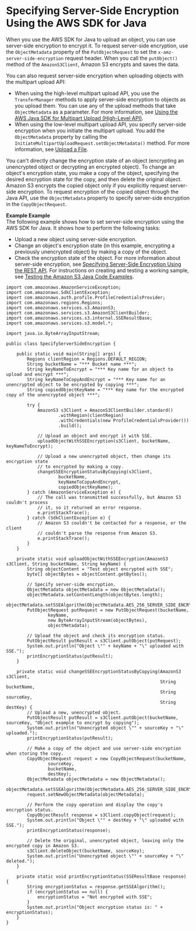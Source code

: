 # Specifying Server\-Side Encryption Using the AWS SDK for Java<a name="SSEUsingJavaSDK"></a>

When you use the AWS SDK for Java to upload an object, you can use server\-side encryption to encrypt it\. To request server\-side encryption, use the `ObjectMetadata` property of the `PutObjectRequest` to set the `x-amz-server-side-encryption` request header\. When you call the `putObject()` method of the `AmazonS3Client`, Amazon S3 encrypts and saves the data\.

You can also request server\-side encryption when uploading objects with the multipart upload API: 
+ When using the high\-level multipart upload API, you use the `TransferManager` methods to apply server\-side encryption to objects as you upload them\. You can use any of the upload methods that take `ObjectMetadata` as a parameter\. For more information, see [Using the AWS Java SDK for Multipart Upload \(High\-Level API\)](usingHLmpuJava.mdx)\.
+ When using the low\-level multipart upload API, you specify server\-side encryption when you initiate the multipart upload\. You add the `ObjectMetadata` property by calling the `InitiateMultipartUploadRequest.setObjectMetadata()` method\. For more information, see [Upload a File](llJavaUploadFile.mdx)\.

You can't directly change the encryption state of an object \(encrypting an unencrypted object or decrypting an encrypted object\)\. To change an object's encryption state, you make a copy of the object, specifying the desired encryption state for the copy, and then delete the original object\. Amazon S3 encrypts the copied object only if you explicitly request server\-side encryption\. To request encryption of the copied object through the Java API, use the `ObjectMetadata` property to specify server\-side encryption in the `CopyObjectRequest`\.

**Example Example**  
The following example shows how to set server\-side encryption using the AWS SDK for Java\. It shows how to perform the following tasks:  
+ Upload a new object using server\-side encryption\.
+ Change an object's encryption state \(in this example, encrypting a previously unencrypted object\) by making a copy of the object\.
+ Check the encryption state of the object\.
For more information about server\-side encryption, see [Specifying Server\-Side Encryption Using the REST API](SSEUsingRESTAPI.mdx)\. For instructions on creating and testing a working sample, see [Testing the Amazon S3 Java Code Examples](UsingTheMPJavaAPI.mdx#TestingJavaSamples)\.   

```
import com.amazonaws.AmazonServiceException;
import com.amazonaws.SdkClientException;
import com.amazonaws.auth.profile.ProfileCredentialsProvider;
import com.amazonaws.regions.Regions;
import com.amazonaws.services.s3.AmazonS3;
import com.amazonaws.services.s3.AmazonS3ClientBuilder;
import com.amazonaws.services.s3.internal.SSEResultBase;
import com.amazonaws.services.s3.model.*;

import java.io.ByteArrayInputStream;

public class SpecifyServerSideEncryption {

    public static void main(String[] args) {
        Regions clientRegion = Regions.DEFAULT_REGION;
        String bucketName = "*** Bucket name ***";
        String keyNameToEncrypt = "*** Key name for an object to upload and encrypt ***";
        String keyNameToCopyAndEncrypt = "*** Key name for an unencrypted object to be encrypted by copying ***";
        String copiedObjectKeyName = "*** Key name for the encrypted copy of the unencrypted object ***";

        try {
            AmazonS3 s3Client = AmazonS3ClientBuilder.standard()
                    .withRegion(clientRegion)
                    .withCredentials(new ProfileCredentialsProvider())
                    .build();

            // Upload an object and encrypt it with SSE.
            uploadObjectWithSSEEncryption(s3Client, bucketName, keyNameToEncrypt);

            // Upload a new unencrypted object, then change its encryption state
            // to encrypted by making a copy.
            changeSSEEncryptionStatusByCopying(s3Client,
                    bucketName,
                    keyNameToCopyAndEncrypt,
                    copiedObjectKeyName);
        } catch (AmazonServiceException e) {
            // The call was transmitted successfully, but Amazon S3 couldn't process 
            // it, so it returned an error response.
            e.printStackTrace();
        } catch (SdkClientException e) {
            // Amazon S3 couldn't be contacted for a response, or the client
            // couldn't parse the response from Amazon S3.
            e.printStackTrace();
        }
    }

    private static void uploadObjectWithSSEEncryption(AmazonS3 s3Client, String bucketName, String keyName) {
        String objectContent = "Test object encrypted with SSE";
        byte[] objectBytes = objectContent.getBytes();

        // Specify server-side encryption.
        ObjectMetadata objectMetadata = new ObjectMetadata();
        objectMetadata.setContentLength(objectBytes.length);
        objectMetadata.setSSEAlgorithm(ObjectMetadata.AES_256_SERVER_SIDE_ENCRYPTION);
        PutObjectRequest putRequest = new PutObjectRequest(bucketName,
                keyName,
                new ByteArrayInputStream(objectBytes),
                objectMetadata);

        // Upload the object and check its encryption status.
        PutObjectResult putResult = s3Client.putObject(putRequest);
        System.out.println("Object \"" + keyName + "\" uploaded with SSE.");
        printEncryptionStatus(putResult);
    }

    private static void changeSSEEncryptionStatusByCopying(AmazonS3 s3Client,
                                                           String bucketName,
                                                           String sourceKey,
                                                           String destKey) {
        // Upload a new, unencrypted object.
        PutObjectResult putResult = s3Client.putObject(bucketName, sourceKey, "Object example to encrypt by copying");
        System.out.println("Unencrypted object \"" + sourceKey + "\" uploaded.");
        printEncryptionStatus(putResult);

        // Make a copy of the object and use server-side encryption when storing the copy.
        CopyObjectRequest request = new CopyObjectRequest(bucketName,
                sourceKey,
                bucketName,
                destKey);
        ObjectMetadata objectMetadata = new ObjectMetadata();
        objectMetadata.setSSEAlgorithm(ObjectMetadata.AES_256_SERVER_SIDE_ENCRYPTION);
        request.setNewObjectMetadata(objectMetadata);

        // Perform the copy operation and display the copy's encryption status.
        CopyObjectResult response = s3Client.copyObject(request);
        System.out.println("Object \"" + destKey + "\" uploaded with SSE.");
        printEncryptionStatus(response);

        // Delete the original, unencrypted object, leaving only the encrypted copy in Amazon S3.
        s3Client.deleteObject(bucketName, sourceKey);
        System.out.println("Unencrypted object \"" + sourceKey + "\" deleted.");
    }

    private static void printEncryptionStatus(SSEResultBase response) {
        String encryptionStatus = response.getSSEAlgorithm();
        if (encryptionStatus == null) {
            encryptionStatus = "Not encrypted with SSE";
        }
        System.out.println("Object encryption status is: " + encryptionStatus);
    }
}
```